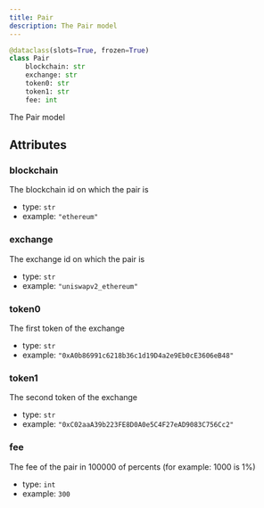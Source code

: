 ```yaml
---
title: Pair
description: The Pair model
---
```



```py
@dataclass(slots=True, frozen=True)
class Pair
    blockchain: str
    exchange: str
    token0: str
    token1: str
    fee: int
```

The Pair model
## Attributes

### blockchain

The blockchain id on which the pair is
- type: `str`
- example: ` "ethereum"
    `

### exchange

The exchange id on which the pair is
- type: `str`
- example: ` "uniswapv2_ethereum"
    `

### token0

The first token of the exchange
- type: `str`
- example: ` "0xA0b86991c6218b36c1d19D4a2e9Eb0cE3606eB48"
    `

### token1

The second token of the exchange
- type: `str`
- example: ` "0xC02aaA39b223FE8D0A0e5C4F27eAD9083C756Cc2"
    `

### fee

The fee of the pair in 100000 of percents (for example: 1000 is 1%)
- type: `int`
- example: ` 300
    `

